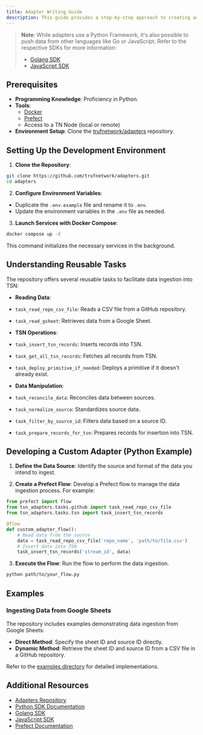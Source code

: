 ---
title: Adapter Writing Guide
description: This guide provides a step-by-step approach to creating adapters for the Truf Network (TN). Adapters facilitate the ingestion of data from various sources into TN, leveraging the SDK and Prefect for efficient data management.
---

> **Note**: While adapters use a Python Framework, it's also possible to push data from other languages like Go or JavaScript. Refer to the respective SDKs for more information:
> - [Golang SDK](https://github.com/trufnetwork/truf-node-sdk-go)
> - [JavaScript SDK](https://github.com/trufnetwork/truf-node-sdk-js)

## Prerequisites

- **Programming Knowledge**: Proficiency in Python.
- **Tools**:
  - [Docker](https://www.docker.com/get-started)
  - [Prefect](https://www.prefect.io)
  - Access to a TN Node (local or remote)
- **Environment Setup**: Clone the [trufnetwork/adapters](https://github.com/trufnetwork/adapters) repository.

## Setting Up the Development Environment

1. **Clone the Repository**:
```bash
git clone https://github.com/trufnetwork/adapters.git
cd adapters
```

2. **Configure Environment Variables**:
- Duplicate the `.env.example` file and rename it to `.env`.
- Update the environment variables in the `.env` file as needed.

3. **Launch Services with Docker Compose**:
```bash
docker compose up -d
```
This command initializes the necessary services in the background.

## Understanding Reusable Tasks

The repository offers several reusable tasks to facilitate data ingestion into TSN:

- **Reading Data**:
- `task_read_repo_csv_file`: Reads a CSV file from a GitHub repository.
- `task_read_gsheet`: Retrieves data from a Google Sheet.

- **TSN Operations**:
- `task_insert_tsn_records`: Inserts records into TSN.
- `task_get_all_tsn_records`: Fetches all records from TSN.
- `task_deploy_primitive_if_needed`: Deploys a primitive if it doesn't already exist.

- **Data Manipulation**:
- `task_reconcile_data`: Reconciles data between sources.
- `task_normalize_source`: Standardizes source data.
- `task_filter_by_source_id`: Filters data based on a source ID.
- `task_prepare_records_for_tsn`: Prepares records for insertion into TSN.

## Developing a Custom Adapter (Python Example)

1. **Define the Data Source**:
Identify the source and format of the data you intend to ingest.

2. **Create a Prefect Flow**:
Develop a Prefect flow to manage the data ingestion process. For example:

```python
from prefect import flow
from tsn_adapters.tasks.github import task_read_repo_csv_file
from tsn_adapters.tasks.tsn import task_insert_tsn_records

@flow
def custom_adapter_flow():
    # Read data from the source
    data = task_read_repo_csv_file('repo_name', 'path/to/file.csv')
    # Insert data into TSN
    task_insert_tsn_records('stream_id', data)
```

3. **Execute the Flow**:
Run the flow to perform the data ingestion.

```bash
python path/to/your_flow.py
```

## Examples

### Ingesting Data from Google Sheets

The repository includes examples demonstrating data ingestion from Google Sheets:

- **Direct Method**: Specify the sheet ID and source ID directly.
- **Dynamic Method**: Retrieve the sheet ID and source ID from a CSV file in a GitHub repository.

Refer to the [examples directory](https://github.com/trufnetwork/adapters/tree/main/src/examples) for detailed implementations.

## Additional Resources

- [Adapters Repository](https://github.com/trufnetwork/adapters)
- [Python SDK Documentation](https://github.com/trufnetwork/sdk-py)
- [Golang SDK](https://github.com/trufnetwork/truf-node-sdk-go)
- [JavaScript SDK](https://github.com/trufnetwork/sdk-js)
- [Prefect Documentation](https://docs.prefect.io)
